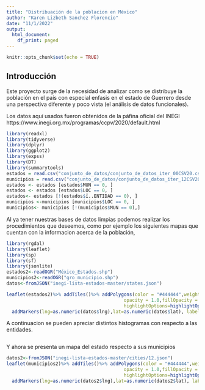 ```yaml
---
title: "Distribuación de la poblacion en México"
author: "Karen Lizbeth Sanchez Florencio"
date: "11/1/2022"
output:
  html_document:
    df_print: paged
---
```


```r
knitr::opts_chunk$set(echo = TRUE)
```

## Introducción 

Este proyecto surge de la necesidad de analizar como se distribuye la población en el país con especial enfasis en el estado de Guerrero desde una perspectiva diferente y poco vista (el análisis de datos funcionales).

Los datos aquí usados fueron obtenidos de la páfina oficial del INEGI https://www.inegi.org.mx/programas/ccpv/2020/default.html 

```r
library(readxl)
library(tidyverse)
library(dplyr)
library(ggplot2)
library(expss)
library(DT)
library(summarytools)
estados = read.csv("conjunto_de_datos/conjunto_de_datos_iter_00CSV20.csv")
municipios = read.csv("conjunto_de_datos/conjunto_de_datos_iter_12CSV20.csv")
estados <- estados [estados$MUN == 0, ]
estados <- estados [estados$LOC == 0, ]
estados<- estados [!(estados$ï..ENTIDAD == 0), ]
municipios <-municipios [municipios$LOC == 0, ]
municipios<- municipios [!(municipios$MUN == 0),]
```
 
Al ya tener nuestras bases de datos limpias podemos realizar los procedimientos que deseemos, como por ejemplo los siguientes mapas que cuentan con la informacion acerca de la población,

```r
library(rgdal)
library(leaflet)
library(sp)
library(sf)
library(jsonlite)
estados2<-readOGR("México_Estados.shp")
municipios2<-readOGR("gro_municipio.shp")
datos<-fromJSON("inegi-lista-estados-master/states.json")

leaflet(estados2)%>% addTiles()%>% addPolygons(color = "#444444",weight = 1,
                                           opacity = 1.0,fillOpacity = 0.5,
                                           highlightOptions=highlightOptions(color = "white",weight = 2,bringToFront = TRUE))%>%
  addMarkers(lng=as.numeric(datos$lng),lat=as.numeric(datos$lat), label = sprintf("%s<br/>Población Total: %s<br/>Población femenina: %s<br/>población masculina: %s",datos$nombre_entidad,estados$POBTOT,estados$POBFEM, estados$POBMAS) %>% lapply(htmltools::HTML),)

```
A continuacion se pueden apreciar distintos histogramas con respecto a las entidades.
```r

```
 Y ahora se presenta un mapa del estado respecto a sus municipios
```r
datos2<-fromJSON("inegi-lista-estados-master/cities/12.json")
leaflet(municipios2)%>% addTiles()%>% addPolygons(color = "#444444",weight = 1,
                                           opacity = 1.0,fillOpacity = 0.5,
                                           highlightOptions=highlightOptions(color = "white",weight = 2,bringToFront = TRUE))%>%
  addMarkers(lng=as.numeric(datos2$lng),lat=as.numeric(datos2$lat), label = sprintf("%s<br/>Población Total: %s<br/>Población femenina: %s<br/>población masculina: %s",datos2$nombre_municipio,municipios$POBTOT,municipios$POBFEM, municipios$POBMAS) %>% lapply(htmltools::HTML),)

```
 
 